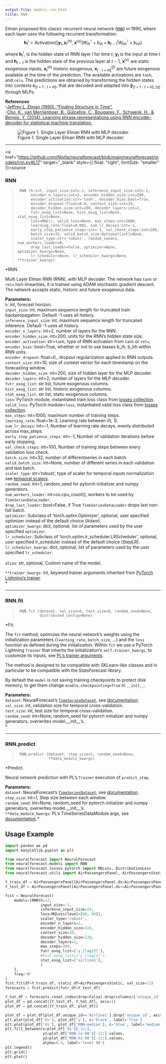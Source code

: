 ```yaml
---
output-file: models.rnn.html
title: RNN
---
```



Elman proposed this classic recurrent neural network
([`RNN`](https://nixtlaverse.nixtla.io/neuralforecast/models.rnn.html#rnn))
in 1990, where each layer uses the following recurrent transformation:
$$\mathbf{h}^{l}_{t} = \mathrm{Activation}([\mathbf{y}_{t},\mathbf{x}^{(h)}_{t},\mathbf{x}^{(s)}] W^{\intercal}_{ih} + b_{ih}  +  \mathbf{h}^{l}_{t-1} W^{\intercal}_{hh} + b_{hh})$$

where $\mathbf{h}^{l}_{t}$, is the hidden state of RNN layer $l$ for
time $t$, $\mathbf{y}_{t}$ is the input at time $t$ and
$\mathbf{h}_{t-1}$ is the hidden state of the previous layer at $t-1$,
$\mathbf{x}^{(s)}$ are static exogenous inputs, $\mathbf{x}^{(h)}_{t}$
historic exogenous, $\mathbf{x}^{(f)}_{[:t+H]}$ are future exogenous
available at the time of the prediction. The available activations are
`tanh`, and `relu`. The predictions are obtained by transforming the
hidden states into contexts $\mathbf{c}_{[t+1:t+H]}$, that are decoded
and adapted into $\mathbf{\hat{y}}_{[t+1:t+H],[q]}$ through MLPs.

**References**<br/> -[Jeffrey L. Elman (1990). “Finding Structure in
Time”.](https://onlinelibrary.wiley.com/doiabs/10.1207/s15516709cog1402_1)<br/>
-[Cho, K., van Merrienboer, B., Gülcehre, C., Bougares, F., Schwenk, H.,
& Bengio, Y. (2014). Learning phrase representations using RNN
encoder-decoder for statistical machine
translation.](http://arxiv.org/abs/1406.1078)<br/>

<figure>
<img src="imgs_models/rnn.png"
alt="Figure 1. Single Layer Elman RNN with MLP decoder." />
<figcaption aria-hidden="true">Figure 1. Single Layer Elman RNN with MLP
decoder.</figcaption>
</figure>

------------------------------------------------------------------------

<a
href="https://github.com/Nixtla/neuralforecast/blob/main/neuralforecast/models/rnn.py#L17"
target="_blank" style={{ float: "right", fontSize: "smaller" }}>source</a>

### RNN

> ``` text
>  RNN (h:int, input_size:int=-1, inference_input_size:int=-1,
>       encoder_n_layers:int=2, encoder_hidden_size:int=200,
>       encoder_activation:str='tanh', encoder_bias:bool=True,
>       encoder_dropout:float=0.0, context_size:int=10,
>       decoder_hidden_size:int=200, decoder_layers:int=2,
>       futr_exog_list=None, hist_exog_list=None, stat_exog_list=None,
>       loss=MAE(), valid_loss=None, max_steps:int=1000,
>       learning_rate:float=0.001, num_lr_decays:int=-1,
>       early_stop_patience_steps:int=-1, val_check_steps:int=100,
>       batch_size=32, valid_batch_size:Optional[int]=None,
>       scaler_type:str='robust', random_seed=1, num_workers_loader=0,
>       drop_last_loader=False, optimizer=None, optimizer_kwargs=None,
>       lr_scheduler=None, lr_scheduler_kwargs=None, **trainer_kwargs)
> ```

\*RNN

Multi Layer Elman RNN (RNN), with MLP decoder. The network has `tanh` or
`relu` non-linearities, it is trained using ADAM stochastic gradient
descent. The network accepts static, historic and future exogenous data.

**Parameters:**<br/> `h`: int, forecast horizon.<br/> `input_size`: int,
maximum sequence length for truncated train backpropagation. Default -1
uses all history.<br/> `inference_input_size`: int, maximum sequence
length for truncated inference. Default -1 uses all history.<br/>
`encoder_n_layers`: int=2, number of layers for the RNN.<br/>
`encoder_hidden_size`: int=200, units for the RNN’s hidden state
size.<br/> `encoder_activation`: str=`tanh`, type of RNN activation from
`tanh` or `relu`.<br/> `encoder_bias`: bool=True, whether or not to use
biases b_ih, b_hh within RNN units.<br/> `encoder_dropout`: float=0.,
dropout regularization applied to RNN outputs.<br/> `context_size`:
int=10, size of context vector for each timestamp on the forecasting
window.<br/> `decoder_hidden_size`: int=200, size of hidden layer for the
MLP decoder.<br/> `decoder_layers`: int=2, number of layers for the MLP
decoder.<br/> `futr_exog_list`: str list, future exogenous columns.<br/>
`hist_exog_list`: str list, historic exogenous columns.<br/>
`stat_exog_list`: str list, static exogenous columns.<br/> `loss`:
PyTorch module, instantiated train loss class from [losses
collection](https://nixtla.github.io/neuralforecast/losses.pytorch.html).<br/>
`valid_loss`: PyTorch module=`loss`, instantiated valid loss class from
[losses
collection](https://nixtla.github.io/neuralforecast/losses.pytorch.html).<br/>
`max_steps`: int=1000, maximum number of training steps.<br/>
`learning_rate`: float=1e-3, Learning rate between (0, 1).<br/>
`num_lr_decays`: int=-1, Number of learning rate decays, evenly
distributed across max_steps.<br/> `early_stop_patience_steps`: int=-1,
Number of validation iterations before early stopping.<br/>
`val_check_steps`: int=100, Number of training steps between every
validation loss check.<br/> `batch_size`: int=32, number of
differentseries in each batch.<br/> `valid_batch_size`: int=None, number
of different series in each validation and test batch.<br/>
`scaler_type`: str=‘robust’, type of scaler for temporal inputs
normalization see [temporal
scalers](https://nixtla.github.io/neuralforecast/common.scalers.html).<br/>
`random_seed`: int=1, random_seed for pytorch initializer and numpy
generators.<br/> `num_workers_loader`: int=os.cpu_count(), workers to be
used by `TimeSeriesDataLoader`.<br/> `drop_last_loader`: bool=False, if
True `TimeSeriesDataLoader` drops last non-full batch.<br/> `optimizer`:
Subclass of ‘torch.optim.Optimizer’, optional, user specified optimizer
instead of the default choice (Adam).<br/> `optimizer_kwargs`: dict,
optional, list of parameters used by the user specified `optimizer`.<br/>
`lr_scheduler`: Subclass of ‘torch.optim.lr_scheduler.LRScheduler’,
optional, user specified lr_scheduler instead of the default choice
(StepLR).<br/> `lr_scheduler_kwargs`: dict, optional, list of parameters
used by the user specified `lr_scheduler`.<br/>  
`alias`: str, optional, Custom name of the model.<br/>

`**trainer_kwargs`: int, keyword trainer arguments inherited from
[PyTorch Lighning’s
trainer](https://pytorch-lightning.readthedocs.io/en/stable/api/pytorch_lightning.trainer.trainer.Trainer.html?highlight=trainer).<br/>\*

------------------------------------------------------------------------

### RNN.fit

> ``` text
>  RNN.fit (dataset, val_size=0, test_size=0, random_seed=None,
>           distributed_config=None)
> ```

\*Fit.

The `fit` method, optimizes the neural network’s weights using the
initialization parameters (`learning_rate`, `batch_size`, …) and the
`loss` function as defined during the initialization. Within `fit` we
use a PyTorch Lightning `Trainer` that inherits the initialization’s
`self.trainer_kwargs`, to customize its inputs, see [PL’s trainer
arguments](https://pytorch-lightning.readthedocs.io/en/stable/api/pytorch_lightning.trainer.trainer.Trainer.html?highlight=trainer).

The method is designed to be compatible with SKLearn-like classes and in
particular to be compatible with the StatsForecast library.

By default the `model` is not saving training checkpoints to protect
disk memory, to get them change `enable_checkpointing=True` in
`__init__`.

**Parameters:**<br/> `dataset`: NeuralForecast’s
[`TimeSeriesDataset`](https://nixtlaverse.nixtla.io/neuralforecast/tsdataset.html#timeseriesdataset),
see
[documentation](https://nixtla.github.io/neuralforecast/tsdataset.html).<br/>
`val_size`: int, validation size for temporal cross-validation.<br/>
`test_size`: int, test size for temporal cross-validation.<br/>
`random_seed`: int=None, random_seed for pytorch initializer and numpy
generators, overwrites model.\_\_init\_\_’s.<br/>\*

------------------------------------------------------------------------

### RNN.predict

> ``` text
>  RNN.predict (dataset, step_size=1, random_seed=None,
>               **data_module_kwargs)
> ```

\*Predict.

Neural network prediction with PL’s `Trainer` execution of
`predict_step`.

**Parameters:**<br/> `dataset`: NeuralForecast’s
[`TimeSeriesDataset`](https://nixtlaverse.nixtla.io/neuralforecast/tsdataset.html#timeseriesdataset),
see
[documentation](https://nixtla.github.io/neuralforecast/tsdataset.html).<br/>
`step_size`: int=1, Step size between each window.<br/> `random_seed`:
int=None, random_seed for pytorch initializer and numpy generators,
overwrites model.\_\_init\_\_’s.<br/> `**data_module_kwargs`: PL’s
TimeSeriesDataModule args, see
[documentation](https://pytorch-lightning.readthedocs.io/en/1.6.1/extensions/datamodules.html#using-a-datamodule).\*

## Usage Example

```python
import pandas as pd
import matplotlib.pyplot as plt

from neuralforecast import NeuralForecast
from neuralforecast.models import RNN
from neuralforecast.losses.pytorch import MQLoss, DistributionLoss
from neuralforecast.utils import AirPassengersPanel, AirPassengersStatic

Y_train_df = AirPassengersPanel[AirPassengersPanel.ds<AirPassengersPanel['ds'].values[-12]] # 132 train
Y_test_df = AirPassengersPanel[AirPassengersPanel.ds>=AirPassengersPanel['ds'].values[-12]].reset_index(drop=True) # 12 test

fcst = NeuralForecast(
    models=[RNN(h=12,
                input_size=-1,
                inference_input_size=24,
                loss=MQLoss(level=[80, 90]),
                scaler_type='robust',
                encoder_n_layers=2,
                encoder_hidden_size=128,
                context_size=10,
                decoder_hidden_size=128,
                decoder_layers=2,
                max_steps=300,
                futr_exog_list=['y_[lag12]'],
                #hist_exog_list=['y_[lag12]'],
                stat_exog_list=['airline1'],
                )
    ],
    freq='M'
)
fcst.fit(df=Y_train_df, static_df=AirPassengersStatic, val_size=12)
forecasts = fcst.predict(futr_df=Y_test_df)

Y_hat_df = forecasts.reset_index(drop=False).drop(columns=['unique_id','ds'])
plot_df = pd.concat([Y_test_df, Y_hat_df], axis=1)
plot_df = pd.concat([Y_train_df, plot_df])

plot_df = plot_df[plot_df.unique_id=='Airline1'].drop('unique_id', axis=1)
plt.plot(plot_df['ds'], plot_df['y'], c='black', label='True')
plt.plot(plot_df['ds'], plot_df['RNN-median'], c='blue', label='median')
plt.fill_between(x=plot_df['ds'][-12:], 
                 y1=plot_df['RNN-lo-90'][-12:].values, 
                 y2=plot_df['RNN-hi-90'][-12:].values,
                 alpha=0.4, label='level 90')
plt.legend()
plt.grid()
plt.plot()
```

